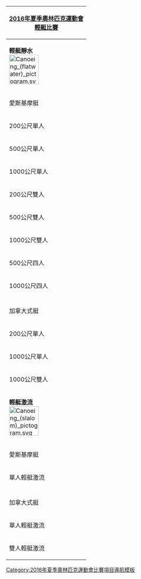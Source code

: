 {| style="float:right; clear:right; padding:0.3em; margin-left:15px; border:1px solid #B8C7D9; background:#f5faff; text-align:left; font-size:90%; line-height:1.5em"
|- style="background:#cedff2; text-align:center;"
!colspan=5|<span style="color:#FFFFFF;">[[2016年夏季奧林匹克運動會]]<br>[[2016年夏季奧林匹克運動會輕艇比賽|輕艇比賽]]<br/>
|- style="background:#deeaf6; text-align:center;"
!colspan=5|'''輕艇靜水'''<br>[[File:Canoeing (flatwater) pictogram.svg|80px]]
|- style="background:#deeaf6; text-align:center;"
!colspan=5|愛斯基摩艇
|-
|200公尺單人
|&nbsp;
|[[2016年夏季奧林匹克運動會輕艇男子200公尺單人愛斯基摩艇比賽|男子]]
|&nbsp;
|[[2016年夏季奧林匹克運動會輕艇女子200公尺單人愛斯基摩艇比賽|女子]]
|-
|500公尺單人
|&nbsp;
|
|&nbsp;
|[[2016年夏季奧林匹克運動會輕艇女子500公尺單人愛斯基摩艇比賽|女子]]
|-
|1000公尺單人
|&nbsp;
|[[2016年夏季奧林匹克運動會輕艇男子1000公尺單人愛斯基摩艇比賽|男子]]
|&nbsp;
|
|-
|200公尺雙人
|&nbsp;
|[[2016年夏季奧林匹克運動會輕艇男子200公尺雙人愛斯基摩艇比賽|男子]]
|&nbsp;
|
|-
|500公尺雙人
|&nbsp;
|
|&nbsp;
|[[2016年夏季奧林匹克運動會輕艇女子500公尺雙人愛斯基摩艇比賽|女子]]
|-
|1000公尺雙人
|&nbsp;
|[[2016年夏季奧林匹克運動會輕艇男子1000公尺雙人愛斯基摩艇比賽|男子]]
|&nbsp;
|
|-
|500公尺四人
|&nbsp;
|
|&nbsp;
|[[2016年夏季奧林匹克運動會輕艇女子500公尺四人愛斯基摩艇比賽|女子]]
|-
|1000公尺四人
|&nbsp;
|[[2016年夏季奧林匹克運動會輕艇男子1000公尺四人愛斯基摩艇比賽|男子]]
|&nbsp;
|
|-
|- style="background:#deeaf6; text-align:center;"
!colspan=5|加拿大式艇
|-
|200公尺單人
|&nbsp;
|[[2016年夏季奧林匹克運動會輕艇男子200公尺單人加拿大式艇比賽|男子]]
|&nbsp;
|
|-
|1000公尺單人
|&nbsp;
|[[2016年夏季奧林匹克運動會輕艇男子1000公尺單人加拿大式艇比賽|男子]]
|&nbsp;
|
|-
|1000公尺雙人
|&nbsp;
|[[2016年夏季奧林匹克運動會輕艇男子1000公尺雙人加拿大式艇比賽|男子]]
|&nbsp;
|
|- style="background:#deeaf6; text-align:center;"
!colspan=5|'''輕艇激流'''<br>[[File:Canoeing (slalom) pictogram.svg|80px]]
|- style="background:#deeaf6; text-align:center;"
!colspan=5|愛斯基摩艇
|-
|單人輕艇激流
|&nbsp;
|[[2016年夏季奧林匹克運動會男子單人愛斯基摩艇輕艇激流比賽|男子]]
|&nbsp;
|[[2016年夏季奧林匹克運動會女子單人愛斯基摩艇輕艇激流比賽|女子]]
|-
|- style="background:#deeaf6; text-align:center;"
!colspan=5|加拿大式艇
|-
|單人輕艇激流
|&nbsp;
|[[2016年夏季奧林匹克運動會男子單人加拿大式艇輕艇激流比賽|男子]]
|&nbsp;
|
|-
|雙人輕艇激流
|&nbsp;
|[[2016年夏季奧林匹克運動會男子雙人加拿大式艇輕艇激流比賽|男子]]
|&nbsp;
|
|}<noinclude>
[[Category:2016年夏季奧林匹克運動會比賽項目導航模板]]
</noinclude>